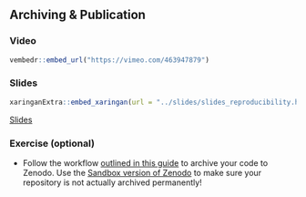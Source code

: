 ## Archiving & Publication

### Video

```r
vembedr::embed_url("https://vimeo.com/463947879")
```

### Slides

```r
xaringanExtra::embed_xaringan(url = "../slides/slides_reproducibility.html#1", ratio = "4:3")
```

[Slides](../slides/slides_reproducibility.html#1)

### Exercise (optional)

* Follow the workflow [outlined in this guide](https://guides.github.com/activities/citable-code/) to archive your code to Zenodo.
Use the [Sandbox version of Zenodo](http://sandbox.zenodo.org/) to make sure your repository is not actually archived permanently!
